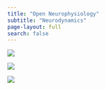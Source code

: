 ```yaml
---
title: "Open Neurophysiology"
subtitle: "Neurodynamics"
page-layout: full
search: false
---
```



![](content/DALL-E-Fourier.webp)

![](content/DALL-E-FFT-EEG-ECG.webp)

![](content/Leonardo-da-Vinci---Drawings---Symbolic-Timme-is-a-River.jpg)